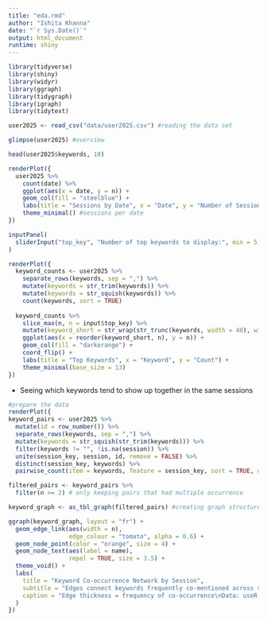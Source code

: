 ```yaml
---
title: "eda.rmd"
author: "Ishita Khanna"
date: "`r Sys.Date()`"
output: html_document
runtime: shiny
---
```


```r
library(tidyverse)
library(shiny)
library(widyr)
library(ggraph)
library(tidygraph)
library(igraph)
library(tidytext)

user2025 <- read_csv("data/user2025.csv") #reading the data set

glimpse(user2025) #overview

head(user2025$keywords, 10)
```

```r
renderPlot({
  user2025 %>%
    count(date) %>%
    ggplot(aes(x = date, y = n)) +
    geom_col(fill = "steelblue") +
    labs(title = "Sessions by Date", x = "Date", y = "Number of Sessions") +
    theme_minimal() #sessions per date
})
```

```r
inputPanel(
  sliderInput("top_key", "Number of top keywords to display:", min = 5, max = 30, value = 10)
)

renderPlot({
  keyword_counts <- user2025 %>%
    separate_rows(keywords, sep = ",") %>%
    mutate(keywords = str_trim(keywords)) %>%
    mutate(keywords = str_squish(keywords)) %>% 
    count(keywords, sort = TRUE)
  
  keyword_counts %>%
    slice_max(n, n = input$top_key) %>%
    mutate(keyword_short = str_wrap(str_trunc(keywords, width = 40), width = 20)) %>%
    ggplot(aes(x = reorder(keyword_short, n), y = n)) +
    geom_col(fill = "darkorange") +
    coord_flip() +
    labs(title = "Top Keywords", x = "Keyword", y = "Count") +
    theme_minimal(base_size = 13)
})
```

- Seeing which keywords tend to show up together in the same sessions

```r
#prepare the data
renderPlot({
keyword_pairs <- user2025 %>%
  mutate(id = row_number()) %>%
  separate_rows(keywords, sep = ",") %>%
  mutate(keywords = str_squish(str_trim(keywords))) %>%
  filter(keywords != "", !is.na(session)) %>%
  unite(session_key, session, id, remove = FALSE) %>%
  distinct(session_key, keywords) %>%
  pairwise_count(item = keywords, feature = session_key, sort = TRUE, upper = FALSE)

filtered_pairs <- keyword_pairs %>%
  filter(n >= 2) # only keeping pairs that had multiple occurrence 

keyword_graph <- as_tbl_graph(filtered_pairs) #creating graph structure

ggraph(keyword_graph, layout = "fr") +                           
  geom_edge_link(aes(width = n),                                
                 edge_colour = "tomato", alpha = 0.6) +
  geom_node_point(color = "orange", size = 4) +                  
  geom_node_text(aes(label = name),                             
                 repel = TRUE, size = 3.5) +
  theme_void() +                                                 
  labs(
    title = "Keyword Co-occurrence Network by Session",          
    subtitle = "Edges connect keywords frequently co-mentioned across sessions",  
    caption = "Edge thickness = frequency of co-occurrence\nData: useR! 2025 Conference Program" 
  )
})
```




